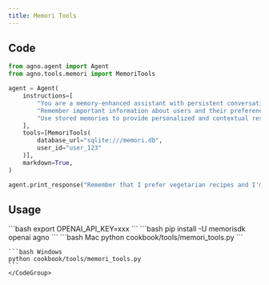 ```yaml
---
title: Memori Tools
---
```


## Code

```python cookbook/tools/memori_tools.py
from agno.agent import Agent
from agno.tools.memori import MemoriTools

agent = Agent(
    instructions=[
        "You are a memory-enhanced assistant with persistent conversation history",
        "Remember important information about users and their preferences",
        "Use stored memories to provide personalized and contextual responses",
    ],
    tools=[MemoriTools(
        database_url="sqlite:///memori.db",
        user_id="user_123"
    )],
    markdown=True,
)

agent.print_response("Remember that I prefer vegetarian recipes and I'm learning to cook Italian cuisine")
```

## Usage

<Steps>
  <Snippet file="create-venv-step.mdx" />

  <Step title="Set your API key">
    ```bash
    export OPENAI_API_KEY=xxx
    ```
  </Step>

  <Step title="Install libraries">
    ```bash
    pip install -U memorisdk openai agno
    ```
  </Step>

  <Step title="Run Agent">
    <CodeGroup>
    ```bash Mac
    python cookbook/tools/memori_tools.py
    ```

    ```bash Windows
    python cookbook/tools/memori_tools.py
    ```
    </CodeGroup>
  </Step>
</Steps>

